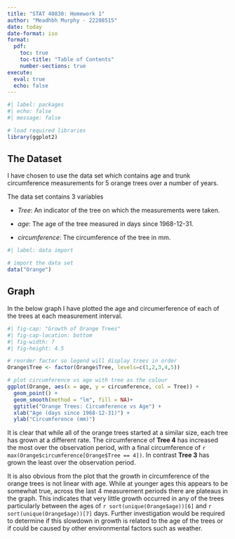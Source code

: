 ```yaml
---
title: "STAT 40830: Homework 1"
author: "Meadhbh Murphy - 22208515"
date: today
date-format: iso
format: 
  pdf:
    toc: true
    toc-title: "Table of Contents"
    number-sections: true
execute: 
  eval: true
  echo: false
---
```


```r
#| label: packages
#| echo: false
#| message: false

# load required libraries
library(ggplot2)
```
\newpage

## The Dataset

I have chosen to use the \textcolor{orange}{Growth of Orange Trees} data set which contains age and trunk circumference measurements for 5 orange trees over a number of years.

The data set contains 3 variables

- _Tree_: An indicator of the tree on which the measurements were taken.

- _age_: The age of the tree measured in days since 1968-12-31.

- _circumference_: The circumference of the tree in mm.


```r
#| label: data import

# import the data set
data("Orange")
```


## Graph
In the below graph I have plotted the age and circumerference of each of the trees at each measurement interval.

```r
#| fig-cap: "Growth of Orange Trees"
#| fig-cap-location: bottom
#| fig-width: 7
#| fig-height: 4.5

# reorder factor so legend will display trees in order
Orange$Tree <- factor(Orange$Tree, levels=c(1,2,3,4,5))

# plot circumference vs age with tree as the colour
ggplot(Orange, aes(x = age, y = circumference, col = Tree)) + 
  geom_point() + 
  geom_smooth(method = "lm", fill = NA)+
  ggtitle("Orange Trees: Circumference vs Age") + 
  xlab("Age (days since 1968-12-31)") +
  ylab("Circumference (mm)")
```

It is clear that while all of the orange trees started at a similar size, each tree has grown at a different rate. The circumference of __Tree 4__ has increased the most over the observation period, with a final circumference of `r max(Orange$circumference[Orange$Tree == 4])`. In contrast __Tree 3__ has grown the least over the observation period. 

It is also obvious from the plot that the growth in circumference of the orange trees is not linear with age. While at younger ages this appears to be somewhat true, across the last 4 measurement periods there are plateaus in the graph. This indicates that very little growth occurred in any of the trees particularly between the ages of `r sort(unique(Orange$age))[6]` and `r sort(unique(Orange$age))[7]` days. Further investigation would be required to determine if this slowdown in growth is related to the age of the trees or if could be caused by other environmental factors such as weather.
